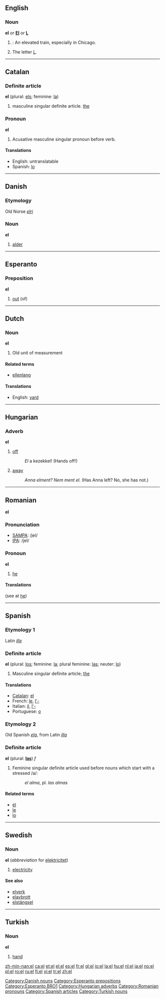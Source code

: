 {{see|él|el-}}

==English==

===Noun===
'''el''' ''or'' '''[[El]]''' ''or'' '''[[L]]'''
# {{US}}: An elevated train, especially in Chicago.
# The letter [[L]].

----

==Catalan==
===Definite article===
'''el''' (plural: [[els]]; feminine: [[la]])

# masculine singular definite article. [[the]]

===Pronoun===
'''el'''

#Acusative masculine singular pronoun before verb.

====Translations====
*English: untranslatable<!-- i'm sure the english translation is "him" [[User:Hippietrail|Hippietrail]] 00:24, 9 Mar 2004 (UTC) -->
*Spanish: [[lo]]

----

==Danish==
===Etymology===
Old Norse ''[[elri]]''
===Noun===
'''el'''

# [[alder]]

[[Category:Danish nouns]]

----

==Esperanto==
===Preposition===
'''el'''

# [[out]] (of)

[[Category:Esperanto prepositions]]
[[Category:Esperanto BRO1]]

----

==Dutch==
===Noun===
'''el'''

#Old unit of measurement

====Related terms====
*[[ellenlang]]

====Translations====
*English: [[yard]]

----

==Hungarian==
===Adverb===
'''el'''

# [[off]]
#: ''El'' a kezekkel! (Hands off!)
# [[away]]
#: ''Anna elment?'' ''Nem ment el.'' (Has Anna left? No, she has not.)

[[Category:Hungarian adverbs]]

----

==Romanian==
'''el'''

===Pronunciation===
*[[w:SAMPA|SAMPA]]: /jel/
*[[w:IPA|IPA]]: /jel/

===Pronoun===
'''el'''

# [[he]]

====Translations====
(see at [[he]])

[[Category:Romanian pronouns]]

----

==Spanish==

===Etymology 1===
Latin ''[[ille]]''

===Definite article===
'''el''' (plural: [[los]]; feminine: [[la]]; plural feminine: [[las]]; neuter: [[lo]])
[[Category:Spanish articles]]
# Masculine singular definite article; [[the]]

====Translations====
*[[Catalan]]: [[el]]
*French: [[le]], [[l'-]]
*Italian: [[il]], [[l'-]]
*Portuguese: [[o]]

===Etymology 2===
Old Spanish ''[[ela]]'', from Latin ''[[illa]]''

===Definite article===
'''el''' (plural: '''[[las]]''') ''f''

# Feminine singular definite article used before nouns which start with a stressed /a/:
#: ''el alma'', pl. ''las almas''

====Related terms====
*[[él]]
*[[le]]
*[[lo]]

----

==Swedish==
===Noun===
'''el''' (''abbreviation'' for [[elektricitet]])
#[[electricity]]
====See also====
*[[elverk]]
*[[elavbrott]]
*[[elstängsel]]

----

==Turkish==
===Noun===
'''el'''

# [[hand]]

[[Category:Turkish nouns]]

[[zh-min-nan:el]]
[[ca:el]]
[[et:el]]
[[el:el]]
[[es:el]]
[[fr:el]]
[[gl:el]]
[[io:el]]
[[la:el]]
[[hu:el]]
[[nl:el]]
[[ja:el]]
[[no:el]]
[[pl:el]]
[[ro:el]]
[[ru:el]]
[[fi:el]]
[[vi:el]]
[[tr:el]]
[[zh:el]]